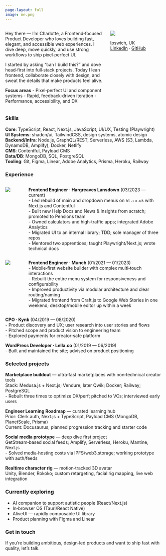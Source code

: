 ```yaml
---
page-layout: full
image: me.png
---
```


::: {.columns}
::: {.column width="65%"}
Hey there — I’m Charlotte, a Frontend‑focused Product Developer who loves building fast, elegant, and accessible web experiences. I dive deep, move quickly, and use strong workflows to ship pixel‑perfect UI.

I started by asking “can I build this?” and dove head‑first into full‑stack projects. Today I lean frontend, collaborate closely with design, and sweat the details that make products feel alive.

**Focus areas**
- Pixel‑perfect UI and component systems
- Rapid, feedback‑driven iteration
- Performance, accessibility, and DX
:::
::: {.column width="35%"}

![](me.png)

Ipswich, UK  
[LinkedIn](https://www.linkedin.com/in/charlotte-bondarev-4962a5264/) · [GitHub](https://github.com/prophecyengineer)  
<!-- Phone: +44 7827 3XXXX -->
:::
:::

### Skills
**Core**: TypeScript, React, Next.js, JavaScript, UI/UX, Testing (Playwright)  
**UI Systems**: shadcn/ui, TailwindCSS, design systems, atomic design  
**Backend/Infra**: Node.js, GraphQL/REST, Serverless, AWS (S3, Lambda, DynamoDB, Amplify), Docker, Netlify  
**CMS**: Contentful, Payload CMS  
**Data/DB**: MongoDB, SQL, PostgreSQL  
**Tooling**: Git, Figma, Linear, Adobe Analytics, Prisma, Heroku, Railway  

### Experience

::: {.columns}
::: {.column width="5%"}
![](./images/hargreaves.png?width=50px)

:::
::: {.column width="2%"}
:::
::: {.column width="93%"}
**Frontend Engineer · Hargreaves Lansdown** (03/2023 — current)  
- Led rebuild of main and dropdown menus on `hl.co.uk` with Next.js and Contentful  
- Built new Help Docs and News & Insights from scratch; promoted to Pensions team  
- Owned calculators and high‑traffic apps; integrated Adobe Analytics  
- Migrated UI to an internal library; TDD; sole manager of three repos  
- Mentored two apprentices; taught Playwright/Next.js; wrote technical docs
:::
:::

::: {.columns}
::: {.column width="5%"}
![](/images/munch.png?width=50px)


:::
::: {.column width="2%"}
:::
::: {.column width="93%"}
**Frontend Engineer · Munch** (01/2021 — 01/2023)  
- Mobile‑first website builder with complex multi‑touch interactions  
- Rebuilt the entire menu system for responsiveness and configurability  
- Improved productivity via modular architecture and clear routing/naming  
- Migrated frontend from Craft.js to Google Web Stories in one weekend; desktop/mobile editor up within a week
:::
:::





**CPO · Kynk** (04/2019 — 08/2020)  
- Product discovery and UX; user research into user stories and flows  
- Pitched scope and product vision to engineering team  
- Explored payments for creator‑safe platform

**WordPress Developer · Lella.co** (01/2019 — 06/2019)  
- Built and maintained the site; advised on product positioning

### Selected projects
**Marketplace buildout** — ultra‑fast marketplaces with non‑technical creator tools  
Stack: Medusa.js + Next.js; Vendure; later Qwik; Docker; Railway; PostgreSQL  
- Rebuilt three times to optimize DX/perf; pitched to VCs; interviewed early users

**Engineer Learning Roadmap** — curated learning hub  
Prior: Clerk auth, Next.js + TypeScript, Payload CMS (MongoDB, PlanetScale, Prisma)  
Current: Docusaurus; planned progression tracking and starter code

**Social media prototype** — deep dive first project  
GetStream‑based social feeds; Amplify, Serverless, Heroku, Mantine, Next.js  
- Solved media‑hosting costs via IPFS/web3.storage; working prototype with auth/feeds

**Realtime character rig** — motion‑tracked 3D avatar  
Unity, Blender, Rokoko; custom retargeting, facial rig mapping, live web integration

### Currently exploring
- AI companion to support autistic people (React/Next.js)  
- In‑browser OS (Tauri/React Native)  
- AliveUI — rapidly composable UI library  
- Product planning with Figma and Linear

### Get in touch
If you’re building ambitious, design‑led products and want to ship fast with quality, let’s talk.

